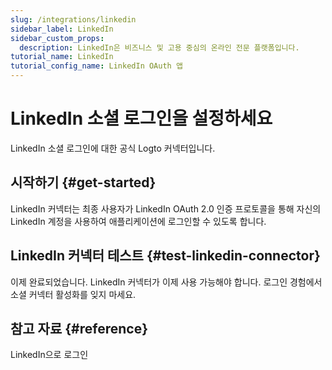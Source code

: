 ```yaml
---
slug: /integrations/linkedin
sidebar_label: LinkedIn
sidebar_custom_props:
  description: LinkedIn은 비즈니스 및 고용 중심의 온라인 전문 플랫폼입니다.
tutorial_name: LinkedIn
tutorial_config_name: LinkedIn OAuth 앱
---
```




# LinkedIn 소셜 로그인을 설정하세요

LinkedIn 소셜 로그인에 대한 공식 Logto 커넥터입니다.

<GuideTip />

## 시작하기 \{#get-started}

LinkedIn 커넥터는 최종 사용자가 LinkedIn OAuth 2.0 인증 프로토콜을 통해 자신의 LinkedIn 계정을 사용하여 애플리케이션에 로그인할 수 있도록 합니다.

<Integration />

## LinkedIn 커넥터 테스트 \{#test-linkedin-connector}

이제 완료되었습니다. LinkedIn 커넥터가 이제 사용 가능해야 합니다. <MainSiteUrl href="/connectors/social-connectors#enable-social-sign-in">로그인 경험에서 소셜 커넥터 활성화</MainSiteUrl>를 잊지 마세요.

## 참고 자료 \{#reference}

<Url href="https://learn.microsoft.com/en-us/linkedin/consumer/integrations/self-serve/sign-in-with-linkedin">
  LinkedIn으로 로그인
</Url>
